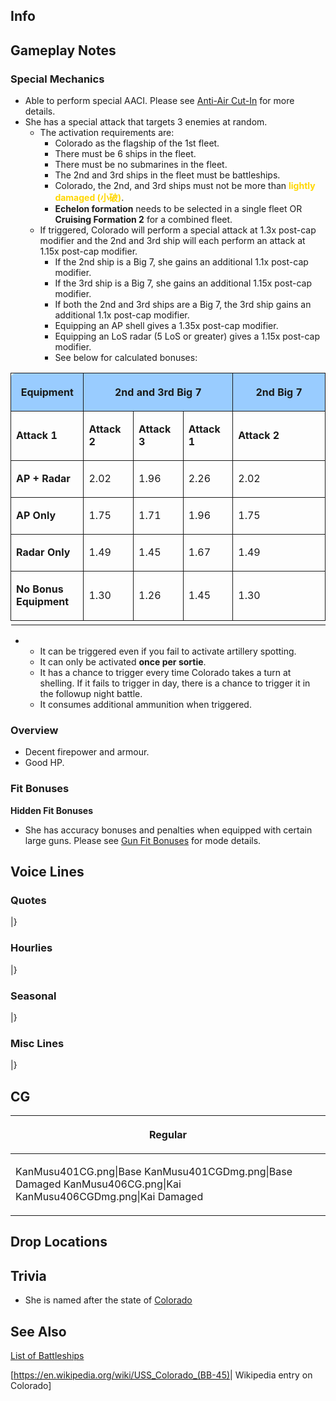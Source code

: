 ==Info==
{{KanmusuInfo|ID=401}}
{{KanmusuInfo|ID=406}}

==Gameplay Notes==
===Special Mechanics===
* Able to perform special AACI. Please see [[Anti-Air Cut-In]] for more details.
* She has a special attack that targets 3 enemies at random.
** The activation requirements are:
*** Colorado as the flagship of the 1st fleet.
*** There must be 6 ships in the fleet.
*** There must be no submarines in the fleet.
*** The 2nd and 3rd ships in the fleet must be battleships.
*** Colorado, the 2nd, and 3rd ships must not be more than <span style="color:gold;">'''lightly damaged (小破)'''</span>.
*** '''Echelon formation''' needs to be selected in a single fleet OR '''Cruising Formation 2''' for a combined fleet.
** If triggered, Colorado will perform a special attack at 1.3x post-cap modifier and the 2nd and 3rd ship will each perform an attack at 1.15x post-cap modifier.
*** If the 2nd ship is a Big 7, she gains an additional 1.1x post-cap modifier.
*** If the 3rd ship is a Big 7, she gains an additional 1.15x post-cap modifier.
*** If both the 2nd and 3rd ships are a Big 7, the 3rd ship gains an additional 1.1x post-cap modifier.
*** Equipping an AP shell gives a 1.35x post-cap modifier.
*** Equipping an LoS radar (5 LoS or greater) gives a 1.15x post-cap modifier.
*** See below for calculated bonuses:
{| class="mw-collapsible" style="width: 100%; text-align: center;"
!rowspan="2" style="width: 10%; border-radius: 6px 0 0 0; border-style: solid; border-width: 1px; background-color:#99CCFF" | '''Equipment'''
!colspan="3" style="width: 22.5%; border-style: solid; border-width: 1px; background-color:#99CCFF" | '''2nd and 3rd Big 7'''
!colspan="3" style="width: 22.5%; border-style: solid; border-width: 1px; background-color:#99CCFF" | '''2nd Big 7'''
!colspan="3" style="width: 22.5%; border-style: solid; border-width: 1px; background-color:#99CCFF" | '''3rd Big 7'''
!colspan="3" style="width: 22.5%; border-radius: 0 6px 0 0; border-style: solid; border-width: 1px; background-color:#99CCFF" | '''No Big 7'''
|- style="background-color:#99CCFF"
!style="width: 7.5%; border-style: solid; border-width: 1px;" | '''Attack 1'''
!style="width: 7.5%; border-style: solid; border-width: 1px;" | '''Attack 2'''
!style="width: 7.5%; border-style: solid; border-width: 1px;" | '''Attack 3'''
!style="width: 7.5%; border-style: solid; border-width: 1px;" | '''Attack 1'''
!style="width: 7.5%; border-style: solid; border-width: 1px;" | '''Attack 2'''
!style="width: 7.5%; border-style: solid; border-width: 1px;" | '''Attack 3'''
!style="width: 7.5%; border-style: solid; border-width: 1px;" | '''Attack 1'''
!style="width: 7.5%; border-style: solid; border-width: 1px;" | '''Attack 2'''
!style="width: 7.5%; border-style: solid; border-width: 1px;" | '''Attack 3'''
!style="width: 7.5%; border-style: solid; border-width: 1px;" | '''Attack 1'''
!style="width: 7.5%; border-style: solid; border-width: 1px;" | '''Attack 2'''
!style="width: 7.5%; border-style: solid; border-width: 1px;" | '''Attack 3'''
|-
|style="border-style: solid; border-width: 1px;" |'''AP + Radar'''
|style="border-style: solid; border-width: 1px;" |2.02
|style="border-style: solid; border-width: 1px;" |1.96
|style="border-style: solid; border-width: 1px;" |2.26
|style="border-style: solid; border-width: 1px;" |2.02
|style="border-style: solid; border-width: 1px;" |1.96
|style="border-style: solid; border-width: 1px;" |1.79
|style="border-style: solid; border-width: 1px;" |2.02
|style="border-style: solid; border-width: 1px;" |1.79
|style="border-style: solid; border-width: 1px;" |2.05
|style="border-style: solid; border-width: 1px;" |2.02
|style="border-style: solid; border-width: 1px;" |1.79
|style="border-style: solid; border-width: 1px;" |1.79
|-
|style="border-style: solid; border-width: 1px;" |'''AP Only'''
|style="border-style: solid; border-width: 1px;" |1.75
|style="border-style: solid; border-width: 1px;" |1.71
|style="border-style: solid; border-width: 1px;" |1.96
|style="border-style: solid; border-width: 1px;" |1.75
|style="border-style: solid; border-width: 1px;" |1.71
|style="border-style: solid; border-width: 1px;" |1.55
|style="border-style: solid; border-width: 1px;" |1.75
|style="border-style: solid; border-width: 1px;" |1.55
|style="border-style: solid; border-width: 1px;" |1.79
|style="border-style: solid; border-width: 1px;" |1.75
|style="border-style: solid; border-width: 1px;" |1.55
|style="border-style: solid; border-width: 1px;" |1.55
|-
|style="border-style: solid; border-width: 1px;" |'''Radar Only'''
|style="border-style: solid; border-width: 1px;" |1.49
|style="border-style: solid; border-width: 1px;" |1.45
|style="border-style: solid; border-width: 1px;" |1.67
|style="border-style: solid; border-width: 1px;" |1.49
|style="border-style: solid; border-width: 1px;" |1.45
|style="border-style: solid; border-width: 1px;" |1.32
|style="border-style: solid; border-width: 1px;" |1.49
|style="border-style: solid; border-width: 1px;" |1.32
|style="border-style: solid; border-width: 1px;" |1.52
|style="border-style: solid; border-width: 1px;" |1.49
|style="border-style: solid; border-width: 1px;" |1.32
|style="border-style: solid; border-width: 1px;" |1.32
|-
|style="border-radius: 0 0 0 6px; border-style: solid; border-width: 1px;" |'''No Bonus Equipment'''
|style="border-style: solid; border-width: 1px;" |1.30
|style="border-style: solid; border-width: 1px;" |1.26
|style="border-style: solid; border-width: 1px;" |1.45
|style="border-style: solid; border-width: 1px;" |1.30
|style="border-style: solid; border-width: 1px;" |1.26
|style="border-style: solid; border-width: 1px;" |1.15
|style="border-style: solid; border-width: 1px;" |1.30
|style="border-style: solid; border-width: 1px;" |1.15
|style="border-style: solid; border-width: 1px;" |1.32
|style="border-style: solid; border-width: 1px;" |1.30
|style="border-style: solid; border-width: 1px;" |1.15
|style="border-radius: 0 0 6px 0; border-style: solid; border-width: 1px;" |1.15
|-
|}
** It can be triggered even if you fail to activate artillery spotting.
** It can only be activated '''once per sortie'''.
** It has a chance to trigger every time Colorado takes a turn at shelling. If it fails to trigger in day, there is a chance to trigger it in the followup night battle.
** It consumes additional ammunition when triggered.

===Overview===
* Decent firepower and armour.
* Good HP.

===Fit Bonuses===
{{:{{BASEPAGENAME}}/Equipment Bonuses}}
{{clear}}

'''Hidden Fit Bonuses'''
* She has accuracy bonuses and penalties when equipped with certain large guns. Please see [[Gun Fit Bonuses]] for mode details.

==Voice Lines==
===Quotes===
{{ShipquoteHeader}}
{{ShipquoteKai
|scenario = Introduction
|origin = Hi、私がStatesのBig Seven、Colorado級戦艦一番艦、USS Coloradoよ。あなたがAdmiral？悪くないわね。私にしっかり付いてきなさい。返事は？
|translation = Hi, I'm one of the Big Seven from the States, first of the Colorado-class battleships, USS Colorado. So you're the Admiral? Not too shabby. Make sure you stick real close to me. What do you say?
|audio = Colorado-Introduction.mp3
}}
{{ShipquoteKai
|scenario = Introduction
|kai = yes
|origin = Hi、StatesのBig Seven、Colorado級戦艦一番艦、USS Colorado、配置に付いてるわ。Admiral、今日も私にしっかり付いてきなさい。返事は？OK！
|translation = Hi, one of the Big Seven from the States, first of the Colorado-class battleship, USS Colorado, arriving on station. Admiral, make sure you stick real close to me today too. What do you say? OK!
|audio = ColoradoKai-Introduction.mp3
}}
{{ShipquoteKai
|scenario = Library
|origin = 私がStatesのBig Seven、Colorado級戦艦一番艦、USS BB-45 Coloradoよ。そう、New York生まれ、太平洋艦隊、真珠湾に配属されたわ。でも、本国で入渠中に奇襲があって…まあ、いいわ。Big Sevenの力、存分に見せてあげるわね。覚悟してて。
|translation = I'm one of the Big Seven from the States, first of the Colorado-class battleships, USS BB-45 Colorado. Yes, I was born in New York and assigned to the Pacific Fleet at Pearl Harbor. But I was under repair back home when the attack happened...<ref>She was undergoing repairs at Puget Sound Navy Yard when the Attack on Pearl Harbor happened.</ref> well, nevermind that. I'll show you what one of the Big Seven can really do. Just you wait.
|audio = Colorado-Library.mp3
}}
{{ShipquoteKai
|scenario = Secretary 1
|origin = 聞こえてるわ。What’s up？
|translation = I hear you. What's up?
|audio = Colorado-Secretary_1.mp3
}}
{{ShipquoteKai
|scenario = Secretary 1
|kai = yes
|origin = 私を呼んだ？What’s up？
|translation = Did you call me? What's up?
|audio = ColoradoKai-Secretary_1.mp3
}}
{{ShipquoteKai
|scenario = Secretary 2
|origin = Did you need me?
|translation = Did you need me?
|audio = Colorado-Secretary_2.mp3
}}
{{ShipquoteKai
|scenario = Secretary 2
|kai = yes
|origin = あなたの…あなた達のために戦ってあげる。私がそうしたいの！
|translation = I fight for your... I fight for all of your sakes. That's what I want!
|audio = ColoradoKai-Secretary_2.mp3
}}
{{ShipquoteKai
|scenario = Secretary 3
|origin = あなた、少し気安いわね。いいこと、私はあのBig Sevenの、そしてその一番艦なのよ。もっと尊敬と畏敬の念を……えぇ、陸奥、何？そうじゃない？えぇ！？
|translation = You're being a bit too casual with me. Listen here, I'm one of the Big Seven, and its lead ship to boot! Show some more reverence and respect... Eh, Mutsu, what is it? That's not true? Eeh!?<ref>The ''Colorado''-class was technically designed earlier (as an up-gunned version of the preceding ''Tennessee''-class), but due to various delays ''Nagato'' became the first of the Big Seven to actually be launched.</ref>
|audio = Colorado-Secretary_3.mp3
}}
{{ShipquoteKai
|scenario = Secretary Idle
|origin = 長門、陸奥、what’s up？「テイトク」？あぁ、Admiralね。知らない。しばらく見てないわ。
|translation = Nagato, Mutsu, what's up? "Teitoku"? Ah, the Admiral. I don't know where he is. I haven't seen him for a while.
|audio = Colorado-Idle.mp3
}}
{{ShipquoteKai
|scenario = Secretary (Married)
|origin = えへん。Admiral、この私がcoffeeを入れてあげたわ。よかったらどうぞ。熱いわよ。
|translation = Ahem. Admiral, I made some coffee. Please have some if you'd like. It's hot.
|audio = Colorado-Secretary_Married.mp3
}}
{{ShipquoteKai
|scenario = Wedding
|origin = Admiral？このringは何？…えっ、私に？So beautiful！あ・り・が・と！ずっと大切にするわ！
|translation = Admiral? What's this ring for? ...Eh, it's for me? It's so beautiful! Thank~ you~! I'll always treasure it!
|audio = Colorado-Wedding.mp3
}}
{{ShipquoteKai
|scenario = Player's Score
|origin = Information? OK!
|translation = Information? OK!
|audio = Colorado-Looking_At_Scores.mp3
}}
{{ShipquoteKai
|scenario = Joining the Fleet
|origin = USS BB-45, Colorado-class nameship, Colorado. 出るわ。付いて…きなさい！
|translation = USS BB-45, Colorado-class nameship, Colorado. I'm heading out. Follow... me!
|audio = Colorado-Joining_A_Fleet.mp3
}}
{{ShipquoteKai
|scenario = Equipment 1
|origin = おぉ！そうするの？
|translation = Ooh! Is this it?
|audio = Colorado-Equipment_1.mp3
}}
{{ShipquoteKai
|scenario = Equipment 1
|kai = yes
|origin = おぉ！それはいいわね。OK！
|translation = Ooh! This is nice. OK!
|audio = ColoradoKai-Equipment_1.mp3
}}
{{ShipquoteKai
|scenario = Equipment 2
|origin = Right on！気に入ったわ。
|translation = Right on! I like it.
|audio = Colorado-Equipment_2.mp3
}}
{{ShipquoteKai
|scenario = Equipment 3
|origin = OK.
|translation = OK.
|audio = Colorado-Equipment_3.mp3
}}
{{ShipquoteKai
|scenario = Supply
|origin = Thanks！助かるわ。
|translation = Thanks! This helps.
|audio = Colorado-Supply.mp3
}}
{{ShipquoteKai
|scenario = Docking (Minor Damage)
|origin = Take a bath, OK?
|translation = I'll take a bath, OK?
|audio = Colorado-Docking_Minor.mp3
}}
{{ShipquoteKai
|scenario = Docking (Major Damage)
|origin = ちょっと休暇をもらうわ。何？あなた、何か文句でもあるの？
|translation = I'm going to get some rest. What? You got a problem with that?
|audio = Colorado-Docking_Major.mp3
}}
{{ShipquoteKai
|scenario = Construction
|origin = Finished.
|translation = Finished.
|audio = Colorado-Construction.mp3
}}
{{ShipquoteKai
|scenario = Returning from Sortie
|origin = Operation complete.
|translation = Operation complete.
|audio = Colorado-Returning_From_Sortie.mp3
}}
{{ShipquoteKai
|scenario = Starting a Sortie
|origin = 太平洋艦隊旗艦、戦艦Colorado、出撃します！みんな、いい？私達で蹴散らします！抜錨！
|translation = Pacific Fleet flagship, battleship Colorado, sortieing. Is everyone ready? We'll put them to rout! Weigh anchor!
|audio = Colorado-Starting_A_Sortie.mp3
}}
{{ShipquoteKai
|scenario = Starting a Battle
|origin = Enemy in sight！さあ、始めます。蹴散らせ！
|translation = Enemy in sight! Alright, let's get started. Crush them!
|audio = Colorado-Battle_Start.mp3
}}
{{ShipquoteKai
|scenario = Attack
|origin = Fire!
|translation = Fire!
|audio = Colorado-Attack.mp3
}}
{{ShipquoteKai
|scenario = Attack
|kai = yes
|origin = この近代化改装はだてじゃないのよ。Fire！
|translation = My modernisation remodel isn't just for show. Fire!
|audio = ColoradoKai-Attack.mp3
}}
{{ShipquoteKai
|scenario = Air Battle/ Daytime Spotting/ Night Battle Attack 
|origin = もっと撃ちなさい！もっとよ！
|translation = Keep firing! Don't stop!
|audio = Colorado-Night_Attack.mp3
}}
{{ShipquoteKai
|scenario = Night Battle
|origin = 全艦、私に付いてきなさい！この夜で殲滅します！
|translation = All ships, follow me! We'll annihilate them at night!
|audio = Colorado-Night_Battle.mp3
}}
{{ShipquoteKai
|scenario = MVP
|origin = 私がnumber one？Battle star？そうね、もらっておくわ。みんな、私をお手本にしてもいいのよ。
|translation = I'm number one? A battle star? Alright, I accept. Everyone, feel free to use me as your role model.
|audio = Colorado-MVP.mp3
}}
{{ShipquoteKai
|scenario = MVP
|kai = yes
|origin = 私がnumber one？Battle star？そうね、もらっておくわ。あなた達のおかげね。Thanks。
|translation = I'm number one? A battle star? Alright, I accept. It's thanks to all of you. Thanks.
|audio = ColoradoKai-MVP.mp3
}}
{{ShipquoteKai
|scenario = Minor Damage 1
|origin = きゃあぁー！Shit！少しはやるじゃない。
|translation = Kyaaah! Shit! Not too bad.
|audio = Colorado-Minor_Damage_1.mp3
}}
{{ShipquoteKai
|scenario = Minor Damage 2
|origin = きゃあぁー！
|translation = Kyaaaah!
|audio = Colorado-Minor_Damage_2.mp3
}}
{{ShipquoteKai
|scenario = Major Damage
|origin = Oh my God！この私が？今に見てなさい。
|translation = Oh my God! I've been hit? Look what you've done!
|audio = Colorado-Major_Damage.mp3
}}
{{ShipquoteKai
|scenario = Sunk
|origin = Oh my… God…この私が…海に…沈むというの？……水が冷たい…冷たくて…暗いわ…
|translation = Oh my... God... Someone like me is... sinking... into this sea? ...The water is cold... Cold and... dark...
|audio = Colorado-Sunk.mp3
}}
|} <references/>

{{clear}}

===Hourlies===
{{ShipquoteHeader | type = hourly}}
{{ShipquoteKai
|scenario = 00:00 
|origin = 仕方ない。私、Coloradoが、今日はsecretaryをやってあげるわ。今日だけよ。勘違はしないでね。
|translation = If I must. I, Colorado, will be your secretary for today. Just for today. Don't misunderstand me.
|audio = ColoradoKai-00.mp3
}}
{{ShipquoteKai
|scenario = 01:00 
|origin = It is 1. まあ、そういうことね？
|translation = It is 1. Well, something like this?
|audio = ColoradoKai-01.mp3
}}
{{ShipquoteKai
|scenario = 02:00 
|origin = It is 2. 陸奥は「ウシミツ」って言ってたわね？
|translation = It is 2. Mutsu said it was "ushimitsu", right?<ref>"Ushimitsu" (丑三つ) is the "hour of the ox" and refers to 0200-0230 in traditional Japanese timekeeping.</ref>
|audio = ColoradoKai-02.mp3
}}
{{ShipquoteKai
|scenario = 03:00 
|origin = It is 3. さすがに眠いわ。お休みしない？
|translation = It is 3. Even I'm getting sleepy. Shall we get some rest? 
|audio = ColoradoKai-03.mp3
}}
{{ShipquoteKai
|scenario = 04:00 
|origin = It’s 4. まだ頑張るの？Really?
|translation = It's 4. You're still going to keep going? Really?
|audio = ColoradoKai-04.mp3
}}
{{ShipquoteKai
|scenario = 05:00 
|origin = It’s 5. もう朝になるわ。仕方ない。私がcoffeeを入れてあげる。あなたも飲むでしょう？
|translation = It's 5. Morning is almost here. I've got no choice then. I'll make some coffee. You'll have some, right?
|audio = ColoradoKai-05.mp3
}}
{{ShipquoteKai
|scenario = 06:00
|origin = Good morning. It is 6. さあ、艦隊総員起床をかけるわよ。はぁー、んー。いい朝ね。
|translation = Good morning. It is 6. Now then, time to sound Reveille. *deep breath* Nngggh. It's a great morning.
|audio = ColoradoKai-06.mp3
}}
{{ShipquoteKai
|scenario = 07:00 
|origin = It is 7. Morningを用意しておいたわ。卵はscrambleでいいでしょう？はい、どぞ。
|translation = It is 7. I've made breakfast. Scrambled eggs are fine, right? Here you go.
|audio = ColoradoKai-07.mp3
}}
{{ShipquoteKai
|scenario = 08:00 
|origin = It is 8. さあ、海に出ましょう！今日はどんな艦隊運用？えぇ、長期入渠？却下よ。
|translation = It is 8. Now, let's head out to sea! What operations will we be doing today? Eh, long-term docking? I refuse.
|audio = ColoradoKai-08.mp3
}}
{{ShipquoteKai
|scenario = 09:00 
|origin = It is 9. あっ、Mary？そうね、また会えると思うわ。あの子達、ああ見えてしぶといから。
|translation = It is 9. Ah, Mary? Yes, I feel like I'll see them again. Those girls are tougher than they look.<ref>Referring to her sister Maryland and the other members of Battleship Row during the Attack on Pearl Harbor. Most were from older classes but survived and returned to service.</ref>
|audio = ColoradoKai-09.mp3
}}
{{ShipquoteKai
|scenario = 10:00 
|origin = It is 10. あぁ、この艦橋構造？私は嫌いじゃないんだけど。あなたは嫌なの？ん、OK。
|translation = It is 10. Ah, the shape of my bridge? I don't dislike it. Do you not like it? Hmm, OK.
|audio = ColoradoKai-10.mp3
}}
{{ShipquoteKai
|scenario = 11:00 
|origin = Elevensies. そろそろランチにする？まだ早いかな…今日は私がlunch boxを持ってきたから。
|translation = Elevenses. Shall we have lunch soon? I guess it's still early... I've brought a lunch box today.
|audio = ColoradoKai-11.mp3
}}
{{ShipquoteKai
|scenario = 12:00 
|origin = It is noon. さあ、開けてみて。どう？Colorado特製sandwichのlunch box！豪華でしょう？どうぞ。
|translation = It is noon. Come on, open it up. Well? It's my special sandwich lunch box! Isn't it grand? Help yourself.
|audio = ColoradoKai-12.mp3
}}
{{ShipquoteKai
|scenario = 13:00 
|origin = It is 1. 食後はcoffeeでいい？OK。
|translation = It is 1. Would you like some coffee after your meal? OK.
|audio = ColoradoKai-13.mp3
}}
{{ShipquoteKai
|scenario = 14:00 
|origin = It is 2. さあ、午後は演習でいい？
|translation = It is 2. Alright, can we do some exercises this afternoon?
|audio = ColoradoKai-14.mp3
}}
{{ShipquoteKai
|scenario = 15:00 
|origin = It is 3. あら、Nelson！Fine？
|translation = It is 3. Oh, Nelson! Are you doing fine?
|audio = ColoradoKai-15.mp3
}}
{{ShipquoteKai
|scenario = 16:00 
|origin = It is 4. そう、複縦陣…そうね、梯形陣も侮れない気がしない？正面、そして舷側方向に対しても。
|translation = It is 4. Right, double line... But I don't think you should just ignore echelon either. You can face both forwards and broadside.
|audio = ColoradoKai-16.mp3
}}
{{ShipquoteKai
|scenario = 17:00 
|origin = It is 5. 夕日が海に沈むわ。きれいね。このmagic hour、私は、好き。あなたは？
|translation = It is 5. The sun is sinking below the sea. It's beautiful. I like this magic hour.<ref>See [[wikipedia:Golden hour (photography)|golden hour]]</ref> What about you?
|audio = ColoradoKai-17.mp3
}}
{{ShipquoteKai
|scenario = 18:00 
|origin = It is 6. さあ、dinnerの用意をしましょう。MenuはNew York cut steak。待っていて。
|translation = It is 6. Alright, I'll go get dinner ready. The menu will be New York cut steak. Just wait! <ref>New York cut steak is more commonly known as [https://en.wikipedia.org/wiki/Strip_steak| strip steak].</ref>
|audio = ColoradoKai-18.mp3
}}
{{ShipquoteKai
|scenario = 19:00 
|origin = It is 7. さあ、steakが焼けたわ。冷めないうちに召し上がれ。飲み物はbeerでいい？
|translation = It is 7. There, the steak is done. Eat up before it gets cold. Would you like some beer?
|audio = ColoradoKai-19.mp3
}}
{{ShipquoteKai
|scenario = 20:00 
|origin = It is 8. 食事中だっていうのに、港が少し騒がしいわね。3rd Squadron？…あっ、出撃した。
|translation = It is 8. Isn't the port a little busy for mealtime? The 3rd Squadron?<ref>Presumably referring to Sendai's Third Destroyer Squadron setting out for night battle.</ref> ...Ah, they sortied.
|audio = ColoradoKai-20.mp3
}}
{{ShipquoteKai
|scenario = 21:00 
|origin = It is 9. あぁ、あなたは確か…山城？えぇ、Wee Vee？ここにはいないわ。あぁ、そう？OK。
|translation = It is 9. Ah, if I'm not mistaken, you're... Yamashiro? Eh, Wee Vee? She's not here. Ah, is that so? OK.<ref>Yamashiro was sunk by ''Colorado'''s sister ship and fellow Big Seven member ''West Virginia'', nicknamed "Wee Vee".</ref>
|audio = ColoradoKai-21.mp3
}}
{{ShipquoteKai
|scenario = 22:00 
|origin = It is 10. ううん、大丈夫。山城はああ見えて、姉思いのいい子よ。私は嫌いじゃない。
|translation = It is 10. No, it's fine. It might not seem like it, but Yamashiro's just a girl that loves her sister. I don't dislike that.
|audio = ColoradoKai-22.mp3
}}
{{ShipquoteKai
|scenario = 23:00 
|origin = It is 11. もうこんな時間。明日？明日も色々手伝ってあげてもいいわ。…あっ！仕方ない…わね！
|translation = It is 11. Look how late it's gotten. Tomorrow? I'll help you with whatever you want tomorrow. ...Ah! Because... I've got no choice!
|audio = ColoradoKai-23.mp3
}}
|} <references/>

{{clear}}

===Seasonal===
{{SeasonalHeaderOld}}
{{SeasonalQuote
|scenario = [[Seasonal/Rainy_Season_2019|Rainy Season 2019]]
|origin = ここでは、この季節はやたらとrainyね？。私は晴れのほうが好き。ね、WeeVee、あなたはどう？
|translation = So it gets pretty rainy here around this season, huh? I prefer it sunny. WeeVee, how about you?
|audio = Colorado_Rainy_Season_2019_Sec1.mp3
|notes = 
}}
{{SeasonalQuote
|scenario = [[Seasonal/Autumn_2019|Autumn 2019]]
|origin = 鎮守府秋祭り…いいわね。この国のフェスの雰囲気も…あぁ、あの駆逐艦がほうばってるのはなに？食べてみたいわ。
|translation = The Naval District Autumn Festival... This is nice. The atmosphere of the festivals in this country are... Ah, what is that destroyer eating? I'd like to try some.
|audio = Colorado_Autumn_2019_Sec1.mp3
|notes = 
}}
{{SeasonalQuote
|scenario = [[Seasonal/Saury_2019|Saury 2019]]
|origin = 噂のサンマフェス。何か、思ってた以上に大掛かりなのね？せっかくだから、私もその「シオヤキ」試してみたい！いい？
|translation = So this is the Saury Festival I've heard about. It's a lot larger than I imagined. Since I'm here, I'd like to try one of those "salt grilled saury"! Can I?
|audio = Colorado_Saury_2019_Sec1.mp3
|notes = 
}}
{{SeasonalQuote
|scenario = [[Seasonal/End_of_Year_2019|End of Year 2019]]
|origin = Mary、大掃除ですって？大規模cleaningってことね。まあ、いいことじゃない。私たちも協力しましょう！
|translation = Mary, it's a spring cleaning you say? That means it's a large-scale cleaning. Well, this is good. We'll help out too!
|audio = Colorado_Year_End_2019_Secretary_1.mp3
|notes = 
}}
{{SeasonalQuote
|scenario = [[Seasonal/New_Year_2020|New Year 2020]]
|origin = Happy New Year！新年もよろしく頼むわ。OK？さあ、美味しいものでも食べに行きましょう？？
|translation = Happy New Year! I'm counting on you again this year. OK? Now, shall we go have some good food?
|audio = Colorado_New_Year_2020_Secretary_1.mp3
|notes = 
}}
{{SeasonalQuote
|scenario = [[Seasonal/Setsubun_2020|Setsubun 2020]]
|origin = あぁ、知っているわ。Saraに聞いたもの。セッツブーンね？任せておいて。初弾から当ててあげる。陸奥、覚悟！
|translation = Ah, I know about this. I heard about this from Sara. Setsubun, right? Leave it to me. I'll get them on the first shot. Mutsu, brace yourself!
|audio = Colorado_Setsubun_2020_Secretary_1.mp3
|notes = 
}}
{{SeasonalQuote
|scenario = [[Seasonal/Valentine%27s_Day_2020|Valentine's Day 2020]]
|origin = あなたにこれをあげるわ。Chocolate。特に深い意味はないの。みんなそうしてるみたいだから。そうよ。
|translation = This is for you. Some chocolate. There's nothing special about it. It's just that everyone was doing it. That's all.
|audio = Colorado_Valentines_2020_Secretary_1.mp3
|notes = 
}}
{{SeasonalQuote
|scenario = [[Seasonal/White_Day_2020|White Day 2020]]
|origin = あら！義理堅いのね。私のくれるの？Thanks！あぁ、そんな喜んではいないわ。普通よ！普通。
|translation = Oh my! You're so dutiful. Is this for me? Thanks! Ah, I'm not that happy about it! Just average! Yes, just that much.
|audio = Colorado_White_Day_2020_Secretary_1.mp3
|notes = 
}}
{{SeasonalQuote
|scenario = [[Seasonal/Seventh_Anniversary|7th Anniversary 2020]]
|origin = 7th Anniversary! おめでとう！私も祝福するわ。艦隊に、みんなに、栄光ありますように！
|translation = It's the 7th Anniversary! Congratulations! I give you my blessings. May the entire fleet continue to gain glory!
|audio = Colorado_7th_Anniversary_Secretary_1.mp3
|notes = 
}}
|}<references/>

{{clear}}

===Misc Lines===
{{SeasonalHeaderOld}}
{{SeasonalQuote
|scenario = Colorado Special Attack
|origin = Colorado戦隊全力斉射！各個目標に砲撃開始！一気に殲滅する。Fire!
|translation = Colorado Squadron, full broadside! Open fire when you've confirmed your targets! We'll destroy them in one broadside. Fire!
|audio = Colorado-Special_1.mp3
|notes = Special Attack Line
}}
{{SeasonalQuote
|scenario = [[Hinamatsuri 2020 Mini-Event]]
|origin = 臨時編成、太平洋艦隊、戦場到着。これより友軍を援護する。 
|translation = The Provisional Pacific Fleet has arrived on the battlefield. We'll now support the allied fleet.
|audio = Ship_Voice_Colorado_Kai_Hinamatsuri_2020_Mini-Event_Friend_Fleet_1.mp3
|notes = Friend Fleet 1
}}
|} <references/>

{{clear}}

==CG==
{| class="mw-collapsible mw-collapsed wikitable" style="width: 100%;"
!Regular
|-
|<gallery>
KanMusu401CG.png|Base
KanMusu401CGDmg.png|Base Damaged
KanMusu406CG.png|Kai
KanMusu406CGDmg.png|Kai Damaged
</gallery>
|}

==Drop Locations==

==Trivia==
* She is named after the state of [https://en.wikipedia.org/wiki/Colorado Colorado]

==See Also==
[[Elitebb|List of Battleships]]

[https://en.wikipedia.org/wiki/USS_Colorado_(BB-45)| Wikipedia entry on Colorado]

{{shiplist}}